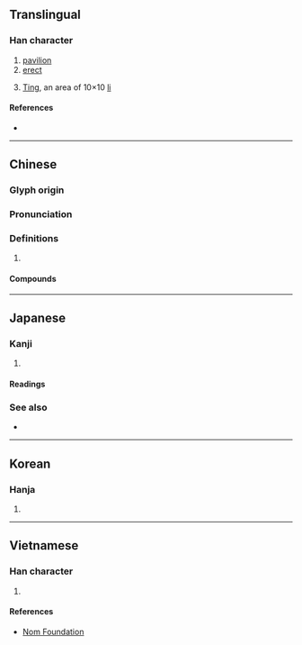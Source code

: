 {{also|享}}
{{character info/new}}
==Translingual==

===Han character===
{{Han char|rn=8|rad=亠|as=07|sn=9|four=00201|canj=YRBN|ids=⿱⿳亠口冖丁}}

# [[pavilion]]
# [[erect]]
# {{lb|cmn|archaic}} [[w:Ting (administrative unit)|Ting]], an area of 10×10 [[w:li (unit)|li]]

====References====
* {{Han ref|kx=0089.030|dkj=00303|dj=0188.090|hdz=10286.020|uh=4EAD|ud=20141|bh=AB46|bd=43846}}

----

==Chinese==
{{zh-forms}}

===Glyph origin===
{{Han etym}}

===Pronunciation===
{{zh-pron
|m=tíng
|c=ting4
|h=pfs=thìn
|mn=têng/ml,twr:tân
|mn_note=têng - literary; tân - vernacular
|mc=y
|oc=y
|cat=
}}

===Definitions===
{{zh-hanzi}}

# {{rfdef|zh}}

====Compounds====
{{zh-der|不亭|亭亭|亭亭玉立|亭午|亭午夜分|亭場|亭子|亭子間|亭彩|亭彩店|亭林先生|亭榭|亭毒|亭皋|亭臺|亭臺樓閣|亭長|亭障|保亭縣|十里長亭|售票亭|商亭|失街亭|崗亭|幔亭|御碑亭|徼亭|拜月亭|敬亭山|新亭|新亭對泣|新亭淚|斷金亭子|旗亭|旗亭畫壁|柳敬亭|樂亭大鼓|樓臺亭閣|樓閣亭臺|涼亭|湖心亭|滄浪亭|漢壽亭侯|牡丹亭|猇亭|玉立亭亭|短亭|碑亭|票亭|羅亭|考亭|考亭學派|茶亭|華亭鶴唳|蘭亭|蘭亭帖|蘭亭序|蘭亭會|蘭亭集序|豐樂亭|邊亭|郵亭|醉翁亭|長亭|長亭短亭|陶然亭|電話亭|風亭月館|風波亭|香亭|馬嵬亭|驛亭|鮚埼亭}}

----

==Japanese==

===Kanji===
{{ja-kanji|grade=c|rs=亠07}}

# {{defn|lang=ja|sort=亠07}}

====Readings====
{{ja-readings
|on=てい, ちょう, ちん
|kun=あずまや
}}

===See also===
* {{ja-r|東屋|あずまや}}

----

==Korean==

===Hanja===
{{ko-hanja|hangeul=[[정]]|rv=jeong|mr=chŏng}}

# {{defn|lang=ko|sort=亠07}}

----

==Vietnamese==

===Han character===
{{vi-hantu|[[đình]], [[đứa]]|rs=亠07}}

# {{defn|lang=vi|sort=亠07}}

====References====
* [http://nomfoundation.org/common/nom_details.php?codepoint=4ead Nom Foundation]